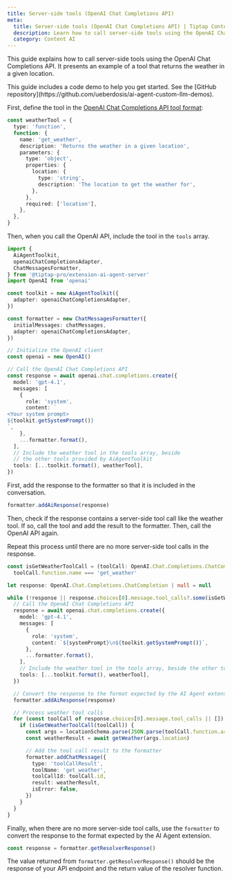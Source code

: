 ```yaml
---
title: Server-side tools (OpenAI Chat Completions API)
meta:
  title: Server-side tools (OpenAI Chat Completions API) | Tiptap Content AI
  description: Learn how to call server-side tools using the OpenAI Chat Completions API.
  category: Content AI
---
```



This guide explains how to call server-side tools using the OpenAI Chat Completions API. It presents an example of a tool that returns the weather in a given location.

<Callout title="Code demo available" variant="info">
  This guide includes a code demo to help you get started. See the [GitHub
  repository](https://github.com/ueberdosis/ai-agent-custom-llm-demos).
</Callout>

First, define the tool in the [OpenAI Chat Completions API tool format](https://platform.openai.com/docs/guides/function-calling):

```ts
const weatherTool = {
  type: 'function',
  function: {
    name: 'get_weather',
    description: 'Returns the weather in a given location',
    parameters: {
      type: 'object',
      properties: {
        location: {
          type: 'string',
          description: 'The location to get the weather for',
        },
      },
      required: ['location'],
    },
  },
}
```

Then, when you call the OpenAI API, include the tool in the `tools` array.

```ts
import {
  AiAgentToolkit,
  openaiChatCompletionsAdapter,
  ChatMessagesFormatter,
} from '@tiptap-pro/extension-ai-agent-server'
import OpenAI from 'openai'

const toolkit = new AiAgentToolkit({
  adapter: openaiChatCompletionsAdapter,
})

const formatter = new ChatMessagesFormatter({
  initialMessages: chatMessages,
  adapter: openaiChatCompletionsAdapter,
})

// Initialize the OpenAI client
const openai = new OpenAI()

// Call the OpenAI Chat Completions API
const response = await openai.chat.completions.create({
  model: 'gpt-4.1',
  messages: [
    {
      role: 'system',
      content: `
<Your system prompt>
${toolkit.getSystemPrompt()}
`,
    },
    ...formatter.format(),
  ],
  // Include the weather tool in the tools array, beside
  // the other tools provided by AiAgentToolkit
  tools: [...toolkit.format(), weatherTool],
})
```

First, add the response to the formatter so that it is included in the conversation.

```ts
formatter.addAiResponse(response)
```

Then, check if the response contains a server-side tool call like the weather tool. If so, call the tool and add the result to the formatter. Then, call the OpenAI API again.

Repeat this process until there are no more server-side tool calls in the response.

```ts
const isGetWeatherToolCall = (toolCall: OpenAI.Chat.Completions.ChatCompletionMessageToolCall) =>
  toolCall.function.name === 'get_weather'

let response: OpenAI.Chat.Completions.ChatCompletion | null = null

while (!response || response.choices[0].message.tool_calls?.some(isGetWeatherToolCall)) {
  // Call the OpenAI Chat Completions API
  response = await openai.chat.completions.create({
    model: 'gpt-4.1',
    messages: [
      {
        role: 'system',
        content: `${systemPrompt}\n${toolkit.getSystemPrompt()}`,
      },
      ...formatter.format(),
    ],
    // Include the weather tool in the tools array, beside the other tools in AiAgentToolkit
    tools: [...toolkit.format(), weatherTool],
  })

  // Convert the response to the format expected by the AI Agent extension
  formatter.addAiResponse(response)

  // Process weather tool calls
  for (const toolCall of response.choices[0].message.tool_calls || []) {
    if (isGetWeatherToolCall(toolCall)) {
      const args = locationSchema.parse(JSON.parse(toolCall.function.arguments))
      const weatherResult = await getWeather(args.location)

      // Add the tool call result to the formatter
      formatter.addChatMessage({
        type: 'toolCallResult',
        toolName: 'get_weather',
        toolCallId: toolCall.id,
        result: weatherResult,
        isError: false,
      })
    }
  }
}
```

Finally, when there are no more server-side tool calls, use the `formatter` to convert the response to the format expected by the AI Agent extension.

```ts
const response = formatter.getResolverResponse()
```

The value returned from `formatter.getResolverResponse()` should be the response of your API endpoint and the return value of the resolver function.
